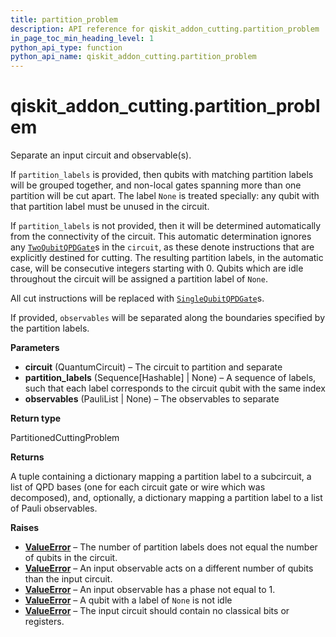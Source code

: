 ```yaml
---
title: partition_problem
description: API reference for qiskit_addon_cutting.partition_problem
in_page_toc_min_heading_level: 1
python_api_type: function
python_api_name: qiskit_addon_cutting.partition_problem
---
```


<span id="qiskit-addon-cutting-partition-problem" />

# qiskit\_addon\_cutting.partition\_problem

<Function id="qiskit_addon_cutting.partition_problem" isDedicatedPage={true} github="https://github.com/Qiskit/qiskit-addon-cutting/tree/stable/0.9/qiskit_addon_cutting/cutting_decomposition.py" signature="partition_problem(circuit, partition_labels=None, observables=None)">
  Separate an input circuit and observable(s).

  If `partition_labels` is provided, then qubits with matching partition labels will be grouped together, and non-local gates spanning more than one partition will be cut apart. The label `None` is treated specially: any qubit with that partition label must be unused in the circuit.

  If `partition_labels` is not provided, then it will be determined automatically from the connectivity of the circuit. This automatic determination ignores any [`TwoQubitQPDGate`](qpd-two-qubit-qpd-gate "qiskit_addon_cutting.qpd.TwoQubitQPDGate")s in the `circuit`, as these denote instructions that are explicitly destined for cutting. The resulting partition labels, in the automatic case, will be consecutive integers starting with 0. Qubits which are idle throughout the circuit will be assigned a partition label of `None`.

  All cut instructions will be replaced with [`SingleQubitQPDGate`](qpd-single-qubit-qpd-gate "qiskit_addon_cutting.qpd.SingleQubitQPDGate")s.

  If provided, `observables` will be separated along the boundaries specified by the partition labels.

  **Parameters**

  *   **circuit** (QuantumCircuit) – The circuit to partition and separate
  *   **partition\_labels** (Sequence\[Hashable] | None) – A sequence of labels, such that each label corresponds to the circuit qubit with the same index
  *   **observables** (PauliList | None) – The observables to separate

  **Return type**

  PartitionedCuttingProblem

  **Returns**

  A tuple containing a dictionary mapping a partition label to a subcircuit, a list of QPD bases (one for each circuit gate or wire which was decomposed), and, optionally, a dictionary mapping a partition label to a list of Pauli observables.

  **Raises**

  *   [**ValueError**](https://docs.python.org/3/library/exceptions.html#ValueError "(in Python v3.12)") – The number of partition labels does not equal the number of qubits in the circuit.
  *   [**ValueError**](https://docs.python.org/3/library/exceptions.html#ValueError "(in Python v3.12)") – An input observable acts on a different number of qubits than the input circuit.
  *   [**ValueError**](https://docs.python.org/3/library/exceptions.html#ValueError "(in Python v3.12)") – An input observable has a phase not equal to 1.
  *   [**ValueError**](https://docs.python.org/3/library/exceptions.html#ValueError "(in Python v3.12)") – A qubit with a label of `None` is not idle
  *   [**ValueError**](https://docs.python.org/3/library/exceptions.html#ValueError "(in Python v3.12)") – The input circuit should contain no classical bits or registers.
</Function>

